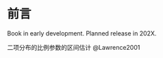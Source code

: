 # 前言 {.unnumbered}

::: callout-warning
Book in early development. Planned release in 202X. 
:::

二项分布的比例参数的区间估计 @Lawrence2001
